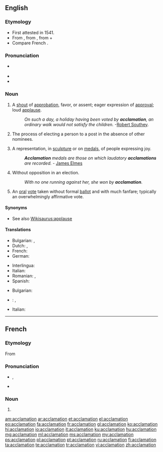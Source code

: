 ==English==

===Etymology===
* First attested in 1541.
* From {{etyl|la|en}} {{term/t|la|acclāmātiō||calling, exclamation, shout of approval}}, from {{term|acclamo||shout approval or disapproval of, shout out at|lang=la}}, from {{term|ad||toward|lang=la}} + {{term|clamo||cry out|lang=la}}
* Compare French {{term|acclamation|lang=fr}}.

===Pronunciation===
* {{a|US}} {{IPA|/æk.lə.ˈmeɪ.ʃən/}}
* {{rhymes|eɪʃən}}
* {{homophones|lang=en|acclimation}}

===Noun===
{{en-noun}}

# A [[shout]] of [[approbation]], favor, or assent; eager expression of [[approval]]; loud [[applause]].
#: ''On such a day, a holiday having been voted by '''acclamation''', an ordinary walk would not satisfy the children.'' -[[w:Robert Southey|Robert Southey]].
# The process of electing a person to a post in the absence of other nominees.
# {{context|art|lang=en}} A representation, in [[sculpture]] or on [[medals]], of people expressing joy.
#: '''''Acclamation''' medals are those on which laudatory '''acclamations''' are recorded.'' - [[w:James Elmes|James Elmes]]
# {{context|Canada|political|lang=en}} Without opposition in an election.
#: ''With no one running against her, she won by '''acclamation'''''.
# {{context|political|lang=en}} An [[oral]] [[vote]] taken without formal [[ballot]] and with much fanfare; typically an overwhelmingly affirmative vote.

====Synonyms====
* See also [[Wikisaurus:applause]]

====Translations====
{{trans-top|applause}}
* Bulgarian: {{t-|bg|приветстване}}, {{t+|bg|аплодисменти}}
* Dutch: {{t+|nl|gejuich}}, {{t-|nl|acclamatie}}
* French: {{t+|fr|acclamation}}
* German: {{t-|de|Zuruf}}
{{trans-mid}}
* Interlingua: {{t-|ia|acclamation}}
* Italian: {{t-|it|acclamazione|f}}
* Romanian: {{t+|ro|aclamare}}, {{t+|ro|aclamație}}
* Spanish: {{t+|es|aclamación}}
{{trans-bottom}}

{{trans-top|election of a standby}}
* Bulgarian: {{t+|bg|провъзгласяване}}
* {{ttbc|nl}}: {{t-|nl|zonder hoofdelijke stemming}}, {{t-|nl|met algemene instemming}} <!-- link as t-SOP if non-idiomatic; put marked word in |alt=; see [[User:Kephir/gadgets/xte#Translation_fixing]] -->
{{trans-mid}}
* Italian: {{t-|it|acclamazione|f}}
{{trans-bottom}}

{{trans-top|antique}}
{{trans-mid}}
{{trans-bottom}}

----

==French==

===Etymology===
From {{etyl|la|fr}}

===Pronunciation===
* {{IPA|/aklamasjɔ̃/|lang=fr}}, {{X-SAMPA|/aklamasjO~/}}
* {{audio|Fr-acclamation.ogg|Audio}}

===Noun===
{{fr-noun|f}}

# {{l/en|acclamation}}

[[am:acclamation]]
[[ar:acclamation]]
[[et:acclamation]]
[[el:acclamation]]
[[eo:acclamation]]
[[fa:acclamation]]
[[fr:acclamation]]
[[gl:acclamation]]
[[ko:acclamation]]
[[hi:acclamation]]
[[io:acclamation]]
[[it:acclamation]]
[[ku:acclamation]]
[[hu:acclamation]]
[[mg:acclamation]]
[[ml:acclamation]]
[[ms:acclamation]]
[[my:acclamation]]
[[ps:acclamation]]
[[pl:acclamation]]
[[pt:acclamation]]
[[ru:acclamation]]
[[fi:acclamation]]
[[ta:acclamation]]
[[te:acclamation]]
[[tr:acclamation]]
[[vi:acclamation]]
[[zh:acclamation]]